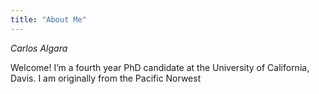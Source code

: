 ```yaml
---
title: "About Me"
---
```


*Carlos Algara*

Welcome! I'm a fourth year PhD candidate at the University of California, Davis. I am originally from the Pacific Norwest